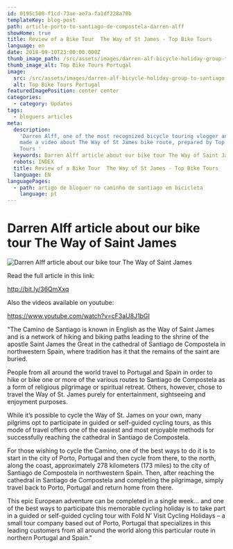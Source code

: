 ```yaml
---
id: 0195c500-f1cd-73ae-ae7a-fa1df228a70b
templateKey: blog-post
path: article-porto-to-santiago-de-compostela-darren-alff
showHome: true
title: Review of a Bike Tour  The Way of St James - Top Bike Tours
language: en
date: 2018-09-10T23:00:00.000Z
thumb_image_path: /src/assets/images/darren-alf-bicycle-holiday-group-to-santiago.png
thumb_image_alt: Top Bike Tours Portugal
image:
  src: /src/assets/images/darren-alf-bicycle-holiday-group-to-santiago.png
  alt: Top Bike Tours Portugal
featuredImagePosition: center center
categories:
  - category: Updates
tags:
  - bloguers articles
meta:
  description:
    'Darren Alff, one of the most recognized bicycle touring vlogger and expert,
    made a video about The Way of St James bike route, prepared by Top Bike
    Tours '
  keywords: Darren Alff article about our bike tour The Way of Saint James
  robots: INDEX
  title: Review of a Bike Tour  The Way of St James - Top Bike Tours
  language: EN
languagePages:
  - path: artigo de bloguer no caminho de santiago em bicicleta
    language: pt
---
```


# Darren Alff article about our bike tour The Way of Saint James

![Darren Alff article about our bike tour The Way of Saint James](/src/assets/images/darren-alf-bicycle-holiday-group-to-santiago.png 'Review of a Bike Tour  The Way of St James - Top Bike Tours')

Read the full article in this link:

http://bit.ly/36QmXxq

Also the videos available on youtube:

https://www.youtube.com/watch?v=cF3aU8J1bGI

"The Camino de Santiago is known in English as the Way of Saint James and is a
network of hiking and biking paths leading to the shrine of the apostle Saint
James the Great in the cathedral of Santiago de Compostela in northwestern
Spain, where tradition has it that the remains of the saint are buried.

People from all around the world travel to Portugal and Spain in order to hike
or bike one or more of the various routes to Santiago de Compostela as a form of
religious pilgrimage or spiritual retreat. Others, however, chose to travel the
Way of St. James purely for entertainment, sightseeing and enjoyment purposes.

While it’s possible to cycle the Way of St. James on your own, many pilgrims opt
to participate in guided or self-guided cycling tours, as this mode of travel
offers one of the easiest and most enjoyable methods for successfully reaching
the cathedral in Santiago de Compostela.

For those wishing to cycle the Camino, one of the best ways to do it is to start
in the city of Porto, Portugal and then cycle from there, to the north, along
the coast, approximately 278 kilometers (173 miles) to the city of Santiago de
Compostela in northwestern Spain. Then, after reaching the cathedral in Santiago
de Compostela and completing the pilgrimage, simply travel back to Porto,
Portugal and return home from there.

This epic European adventure can be completed in a single week… and one of the
best ways to participate this memorable cycling holiday is to take part in a
guided or self-guided cycling tour with Fold N’ Visit Cycling Holidays – a small
tour company based out of Porto, Portugal that specializes in this leading
customers from all around the world along this particular route in northern
Portugal and Spain."
